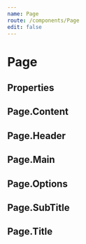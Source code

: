 ```yaml
---
name: Page
route: /components/Page
edit: false
---
```



# Page

## Properties

<Props of={Page} />

## Page.Content

<Props of={Page.Content} />

## Page.Header

<Props of={Page.Header} />

## Page.Main

<Props of={Page.Main} />

## Page.Options

<Props of={Page.Options} />

## Page.SubTitle

<Props of={Page.SubTitle} />

## Page.Title

<Props of={Page.Title} />
